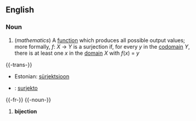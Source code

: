 ==English==

=== Noun ===
# (''mathematics'') A [[function]] which produces all possible output values; more formally, ''f'':&nbsp;''X''&nbsp;&rarr;&nbsp;''Y'' is a surjection if, for every ''y'' in the [[function codomain|codomain]] ''Y'', there is at least one ''x'' in the [[function domain|domain]] ''X'' with ''f''(''x'')&nbsp;=&nbsp;''y''

{{-trans-}}

*Estonian: [[sürjektsioon]]
* {{io}} : [[surjekto]]



{{-fr-}}
{{-noun-}}
# '''bijection'''